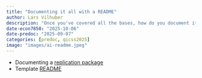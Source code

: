 ```yaml
---
title: "Documenting it all with a README"
author: Lars Vilhuber
description: "Once you've covered all the bases, how do you document it all? We discuss how to use the template README to document your project. Much of this will recall elements from previous sessions."
date-econ7850: "2025-10-06"
date-predoc: "2025-09-07"
categories: [predoc, qicss2025]
image: "images/ai-readme.jpeg"
---
```


- Documenting a [replication package](https://larsvilhuber.github.io/readme-presentation/#/title-slide)
- Template [README](https://social-science-data-editors.github.io/template_README/template-README.html)
